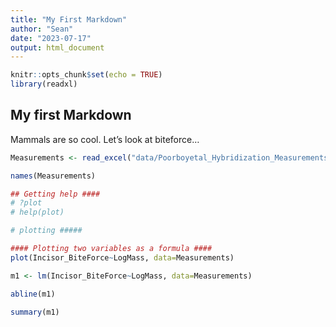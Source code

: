 ```yaml
---
title: "My First Markdown"
author: "Sean"
date: "2023-07-17"
output: html_document
---
```


```r
knitr::opts_chunk$set(echo = TRUE)
library(readxl)
```

## My first Markdown

Mammals are so cool. Let's look at biteforce...

```r
Measurements <- read_excel("data/Poorboyetal_Hybridization_Measurements.xls")

names(Measurements)

## Getting help ####
# ?plot
# help(plot)

# plotting #####

#### Plotting two variables as a formula ####
plot(Incisor_BiteForce~LogMass, data=Measurements)

m1 <- lm(Incisor_BiteForce~LogMass, data=Measurements)

abline(m1)

summary(m1)

```
